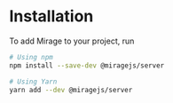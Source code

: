 # Installation

To add Mirage to your project, run

```bash
# Using npm
npm install --save-dev @miragejs/server

# Using Yarn
yarn add --dev @miragejs/server
```
